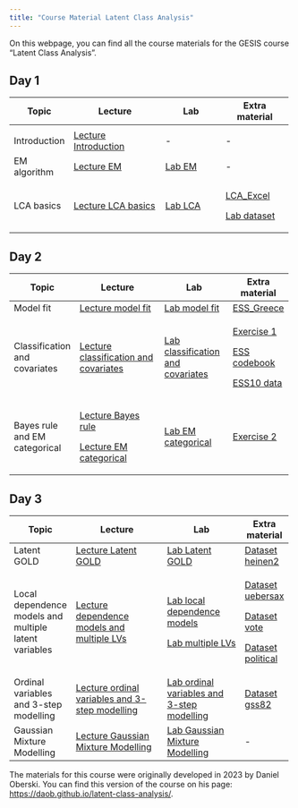 ```yaml
---
title: "Course Material Latent Class Analysis"
---
```


On this webpage, you can find all the course materials for the GESIS course "Latent Class Analysis".

## Day 1

+--------------+-------------------------------------------------------------------+-----------------------------------------------+-----------------------------------------------+
| Topic        | Lecture                                                           | Lab                                           | Extra material                                |
+==============+===================================================================+===============================================+===============================================+
|              |                                                                   |                                               |                                               |
+--------------+-------------------------------------------------------------------+-----------------------------------------------+-----------------------------------------------+
| Introduction | [Lecture Introduction](Lectures/Day_1/1_Lecture_introduction.pdf) | \-                                            | \-                                            |
+--------------+-------------------------------------------------------------------+-----------------------------------------------+-----------------------------------------------+
| EM algorithm | [Lecture EM](/Lectures/Day_1/2_Lecture_LPA_EM.pdf)                | [Lab EM](/Labs/Day_1/Lab_EM/3_Lab_EM.qmd)     | \-                                            |
+--------------+-------------------------------------------------------------------+-----------------------------------------------+-----------------------------------------------+
| LCA basics   | [Lecture LCA basics](/Lectures/Day_1/3_Lecture_LCA.pdf)           | [Lab LCA](/Labs/Day_1/Lab_LCA/5_Exercise.qmd) | [LCA_Excel](/Extra/Day_1/antirel2.xlsx)       |
|              |                                                                   |                                               |                                               |
|              |                                                                   |                                               | [Lab dataset](/Extra/Day_1/antireli_data.csv) |
+--------------+-------------------------------------------------------------------+-----------------------------------------------+-----------------------------------------------+

## Day 2

+-------------------------------+--------------------------------------------------------------------------------------------------+------------------------------------------------------------------+------------------------------------------------------+
| Topic                         | Lecture                                                                                          | Lab                                                              | Extra material                                       |
+===============================+==================================================================================================+==================================================================+======================================================+
| Model fit                     | [Lecture model fit](/Lectures/Day_2/1_Lecture_model_fit.pdf)                                     | [Lab model fit](/Labs/Day_2/Lab_1/2_Lab.qmd)                     | [ESS_Greece](/Extra/Day_2/ess_greece.csv.gz)         |
+-------------------------------+--------------------------------------------------------------------------------------------------+------------------------------------------------------------------+------------------------------------------------------+
| Classification and covariates | [Lecture classification and covariates](/Lectures/Day_2/2_Lecture_classification_covariates.pdf) | [Lab classification and covariates](/Labs/Day_2/Lab_2/4_Lab.qmd) | [Exercise 1](/Extra/Day_2/Exercise_1/5_Exercise.qmd) |
|                               |                                                                                                  |                                                                  |                                                      |
|                               |                                                                                                  |                                                                  | [ESS codebook](/Extra/Day_2/ESS10_codebook.html)     |
|                               |                                                                                                  |                                                                  |                                                      |
|                               |                                                                                                  |                                                                  | [ESS10 data](/Extra/Day_2/ess10_climate.csv.gz)      |
+-------------------------------+--------------------------------------------------------------------------------------------------+------------------------------------------------------------------+------------------------------------------------------+
| Bayes rule and EM categorical | [Lecture Bayes rule](/Lectures/Day_2/3_Lecture_bayes_rule.pdf)                                   | [Lab EM categorical](/Labs/Day_2/Lab_3/8_Lab.qmd)                | [Exercise 2](/Extra/Day_2/Exercise_2/9_Exercise.qmd) |
|                               |                                                                                                  |                                                                  |                                                      |
|                               | [Lecture EM categorical](/Lectures/Day_2/4_Lecture_EM_categorical.pdf)                           |                                                                  |                                                      |
+-------------------------------+--------------------------------------------------------------------------------------------------+------------------------------------------------------------------+------------------------------------------------------+

## Day 3

+-------------------------------------------------------+---------------------------------------------------------------------------------------------+--------------------------------------------------------------------------------+-------------------------------------------------+
| Topic                                                 | Lecture                                                                                     | Lab                                                                            | Extra material                                  |
+=======================================================+=============================================================================================+================================================================================+=================================================+
| Latent GOLD                                           | [Lecture Latent GOLD](/Lectures/Day_3/1_Lecture_LG.pdf)                                     | [Lab Latent GOLD](/Labs/Day_3/Lab1/2_LAB_introLG.qmd)                          | [Dataset heinen2](/Extra/Day_3/heinen2.sav)     |
+-------------------------------------------------------+---------------------------------------------------------------------------------------------+--------------------------------------------------------------------------------+-------------------------------------------------+
| Local dependence models and multiple latent variables | [Lecture dependence models and multiple LVs](/Lectures/Day_3/2_Lecture_extensions1.pdf)     | [Lab local dependence models](Labs/Day_3/Lab2/4_Lab_dependency.qmd)            | [Dataset uebersax](/Extra/Day_3/uebersax.tab)   |
|                                                       |                                                                                             |                                                                                |                                                 |
|                                                       |                                                                                             | [Lab multiple LVs](/Labs/Day_3/Lab2/4_Lab_multiple.qmd)                        | [Dataset vote](/Extra/Day_3/vote.dat)           |
|                                                       |                                                                                             |                                                                                |                                                 |
|                                                       |                                                                                             |                                                                                | [Dataset political](/Extra/Day_3/political.sav) |
+-------------------------------------------------------+---------------------------------------------------------------------------------------------+--------------------------------------------------------------------------------+-------------------------------------------------+
| Ordinal variables and 3-step modelling                | [Lecture ordinal variables and 3-step modelling](/Lectures/Day_3/2_Lecture_extensions2.pdf) | [Lab ordinal variables and 3-step modelling](/Labs/Day_3/Lab3/6_Lab_3step.qmd) | [Dataset gss82](/Extra/Day_3/gss82.sav)         |
+-------------------------------------------------------+---------------------------------------------------------------------------------------------+--------------------------------------------------------------------------------+-------------------------------------------------+
| Gaussian Mixture Modelling                            | [Lecture Gaussian Mixture Modelling](/Lectures/Day_3/4_Lecture_GMM.pdf)                     | [Lab Gaussian Mixture Modelling](/Labs/Day_3/Lab4/8_Lab_mclust.qmd)            | \-                                              |
+-------------------------------------------------------+---------------------------------------------------------------------------------------------+--------------------------------------------------------------------------------+-------------------------------------------------+

The materials for this course were originally developed in 2023 by Daniel Oberski. You can find this version of the course on his page: <https://daob.github.io/latent-class-analysis/>.
